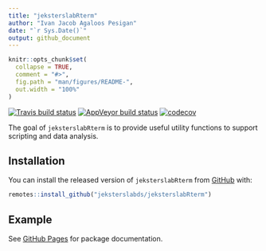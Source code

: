 ```yaml
---
title: "jeksterslabRterm"
author: "Ivan Jacob Agaloos Pesigan"
date: "`r Sys.Date()`"
output: github_document
---
```


<!-- README.md is generated from README.Rmd. Please edit that file -->

```r
knitr::opts_chunk$set(
  collapse = TRUE,
  comment = "#>",
  fig.path = "man/figures/README-",
  out.width = "100%"
)
```

<!-- badges: start -->
[![Travis build status](https://travis-ci.org/jeksterslabds/jeksterslabRterm.svg?branch=master)](https://travis-ci.org/jeksterslabds/jeksterslabRterm)
[![AppVeyor build status](https://ci.appveyor.com/api/projects/status/github/jeksterslabds/jeksterslabRterm?branch=master&svg=true)](https://ci.appveyor.com/project/jeksterslabds/jeksterslabRterm)
[![codecov](https://codecov.io/github/jeksterslabds/jeksterslabRterm/branch/master/graphs/badge.svg)](https://codecov.io/github/jeksterslabds/jeksterslabRterm)
<!-- badges: end -->

The goal of `jeksterslabRterm` is to provide useful utility functions
to support scripting and data analysis.

## Installation

You can install the released version of `jeksterslabRterm` from [GitHub](https://github.com/jeksterslabds/jeksterslabRterm) with:

```r
remotes::install_github("jeksterslabds/jeksterslabRterm")
```

## Example

See [GitHub Pages](https://jeksterslabds.github.io/jeksterslabRterm/index.html)
for package documentation.

